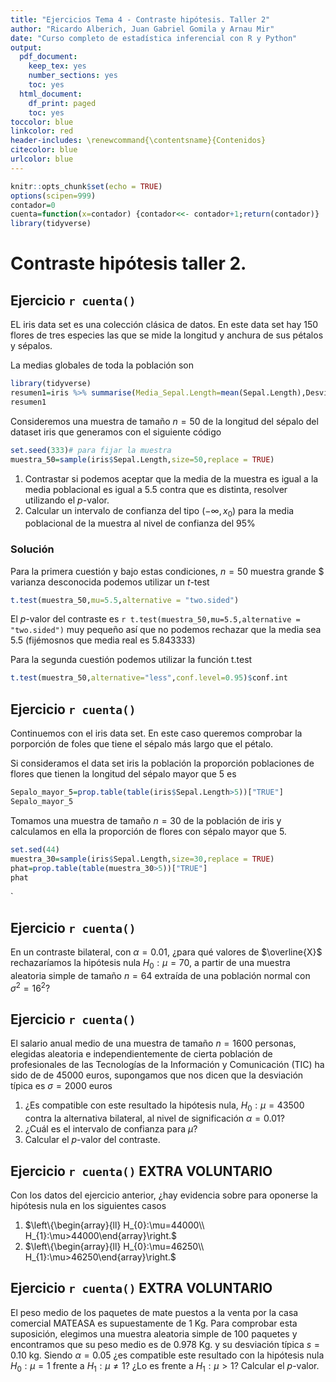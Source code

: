 ```yaml
---
title: "Ejercicios Tema 4 - Contraste hipótesis. Taller 2"
author: "Ricardo Alberich, Juan Gabriel Gomila y Arnau Mir"
date: "Curso completo de estadística inferencial con R y Python"
output:
  pdf_document: 
    keep_tex: yes
    number_sections: yes
    toc: yes
  html_document:
    df_print: paged
    toc: yes
toccolor: blue
linkcolor: red
header-includes: \renewcommand{\contentsname}{Contenidos}
citecolor: blue
urlcolor: blue
---
```


```r
knitr::opts_chunk$set(echo = TRUE)
options(scipen=999)
contador=0
cuenta=function(x=contador) {contador<<- contador+1;return(contador)} 
library(tidyverse)
```


# Contraste hipótesis taller 2. 


## Ejercicio `r cuenta()` 

EL iris data set es una colección clásica de datos.  En este data set hay 150 flores de tres especies  las que se mide la longitud  y anchura de sus pétalos y sépalos.


La medias globales de  toda la población son 


```r
library(tidyverse)
resumen1=iris %>% summarise(Media_Sepal.Length=mean(Sepal.Length),Desviación_muestral=sd(Sepal.Length))
resumen1
```


Consideremos una muestra de tamaño $n=50$ de la longitud del sépalo del dataset iris  que generamos con el siguiente código


```r
set.seed(333)# para fijar la muestra
muestra_50=sample(iris$Sepal.Length,size=50,replace = TRUE)
```


1. Contrastar si podemos aceptar que  la media de la muestra  es igual a la media poblacional es igual a $5.5$ contra que es distinta, resolver utilizando el $p$-valor.
2. Calcular un intervalo  de confianza   del tipo $(-\infty,x_0)$ para la media poblacional de la muestra  al nivel de confianza del 95%


### Solución 

Para la primera cuestión y bajo estas condiciones, $n=50$ muestra grande $ varianza desconocida podemos utilizar un $t$-test


```r
t.test(muestra_50,mu=5.5,alternative = "two.sided")
```

El $p$-valor del contraste  es `r t.test(muestra_50,mu=5.5,alternative = "two.sided")` muy pequeño así que no podemos rechazar que la media sea $5.5$ (fijémosnos que media real es $5.843333$)


Para la segunda cuestión podemos utilizar la función t.test

```r
t.test(muestra_50,alternative="less",conf.level=0.95)$conf.int
```




## Ejercicio `r cuenta()` 
Continuemos con el iris data set. En este caso queremos comprobar la porporción de foles que tiene el sépalo más largo que el pétalo.


Si consideramos el data set iris la población la proporción poblaciones de flores que tienen  la longitud del sépalo mayor que 5 es 

```r
Sepalo_mayor_5=prop.table(table(iris$Sepal.Length>5))["TRUE"]
Sepalo_mayor_5
```


Tomamos una muestra de tamaño $n=30$ de la población de  iris y calculamos en ella  la proporción de flores con sépalo mayor que 5.

```r
set.sed(44)
muestra_30=sample(iris$Sepal.Length,size=30,replace = TRUE)
phat=prop.table(table(muestra_30>5))["TRUE"]
phat
```



`









## Ejercicio `r cuenta()` 
En un contraste bilateral, con $\alpha=0.01$, ¿para qué valores
de $\overline{X}$ rechazaríamos  la hipótesis nula $H_{0}:\mu=70$, a
partir de una muestra aleatoria simple de tamaño $n=64$ extraída de una
población normal con $\sigma^2=16^2$?



## Ejercicio `r cuenta()` 

El salario anual medio de una muestra  de tamaño $n= 1600$ personas, elegidas aleatoria e
independientemente de cierta población de profesionales de las Tecnologías de la Información y Comunicación (TIC) ha sido de de  45000 euros, supongamos que nos dicen que la desviación típica es $\sigma=2000$ euros

1. ¿Es compatible  con este resultado la hipótesis nula, $H_{0}:\mu=43500$ contra la alternativa bilateral, al nivel de significación $\alpha=0.01$? 
2. ¿Cuál es el intervalo de confianza para $\mu$? 
3. Calcular el $p$-valor del contraste.


## Ejercicio `r cuenta()`  EXTRA VOLUNTARIO

Con los datos del ejercicio anterior, ¿hay evidencia sobre  para oponerse  la hipótesis nula en los siguientes casos

1. $\left\{\begin{array}{ll} H_{0}:\mu=44000\\ H_{1}:\mu>44000\end{array}\right.$
1. $\left\{\begin{array}{ll} H_{0}:\mu=46250\\ H_{1}:\mu>46250\end{array}\right.$

## Ejercicio `r cuenta()` EXTRA VOLUNTARIO

El peso medio de los paquetes de mate  puestos a la venta por la casa comercial MATEASA es
supuestamente de 1 Kg. Para comprobar esta suposición, elegimos una muestra aleatoria
simple de 100 paquetes y encontramos que su peso  medio es de 0.978 Kg. y su desviación
típica $s=0.10$ kg. Siendo $\alpha=0.05$ ¿es compatible este resultado con la hipótesis
nula $H_{0}:\mu=1$ frente a $H_{1}:\mu\not=1$? ¿Lo es frente a $H_{1}:\mu>1$? Calcular el $p$-valor.
 
 
